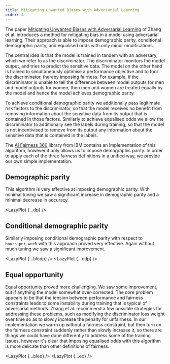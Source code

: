 ```yaml
---
title: Mitigating Unwanted Biases with Adversarial Learning
order: 4
---
```




The paper [Mitigating Unwanted Biases with Adversarial Learning][zhang] of Zhang et al. introduces a method for mitigating bias in a model using adversarial learning. Their approach is able to impose demographic parity, conditional demographic parity, and equalised odds with only minor modifications.

The central idea is that the model is trained in tandem with an adversary, which we refer to as the discriminator. The discriminator monitors the model output, and tries to predict the sensitive data. The model on the other hand is trained to simultaneously optimise a performance objective and to fool the discriminator, thereby imposing fairness. For example, if the discriminator is unable to tell the difference between model outputs for men and model outputs for women, then men and women are treated equally by the model and hence the model achieves demographic parity.

To achieve conditional demographic parity we additionally pass legitimate risk factors to the discriminator, so that the model receives no benefit from removing information about the sensitive data from its output that is contained in those factors. Similarly to achieve equalised odds we allow the discriminator to additionally see the labels during training, so that the model is not incentivised to remove from its output any information about the sensitive data that is contained in the labels.

The [AI Fairness 360][aif360] library from IBM contains an implementation of this algorithm, however it only allows us to impose demographic parity. In order to apply each of the three fairness definitions in a unified way, we provide our own simple implementation.

## Demographic parity

This algorithm is very effective at imposing demographic parity. With minimal tuning we saw a significant increase in demographic parity and a minimal decrease in accuracy.

<LazyPlot {...dp} />

## Conditional demographic parity

Similarly imposing conditional demographic parity with respect to `hours_per_week` with this approach proved very effective. Again without much tuning we saw a significant improvement.

<LazyPlot {...blcdp} />
<LazyPlot {...cdp} />

## Equal opportunity

Equal opportunity proved more challenging. We saw some improvement, but if anything the model somewhat over-corrected. The core problem appears to be that the tension between performance and fairness constraints leads to some instability during training that is typical of adversarial methods. Zhang et al. recommend a few possible strategies for addressing these problems, such as modifying the discriminator loss weight over time so as to slowly increase the penalty for unfairness. In our implementation we warm up without a fairness constraint, but then turn on the fairness constraint suddenly rather than slowly increase it, so there are things we could have done differently to address some of the training issues, however it's clear that imposing equalised odds with this algorithm is more delicate than other definitions of fairness.

<LazyPlot {...bleo} />
<LazyPlot {...eo} />

[zhang]: https://dl.acm.org/doi/10.1145/3278721.3278779
[aif360]: https://aif360.readthedocs.io/en/latest/

